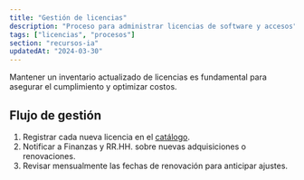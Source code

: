 ```yaml
---
title: "Gestión de licencias"
description: "Proceso para administrar licencias de software y accesos"
tags: ["licencias", "procesos"]
section: "recursos-ia"
updatedAt: "2024-03-30"
---
```


Mantener un inventario actualizado de licencias es fundamental para asegurar el cumplimiento y optimizar costos.

## Flujo de gestión

1. Registrar cada nueva licencia en el [catálogo](/recursos-ia/licencias/catalogo).
2. Notificar a Finanzas y RR.HH. sobre nuevas adquisiciones o renovaciones.
3. Revisar mensualmente las fechas de renovación para anticipar ajustes.

<Tag value="licencias" /> <Tag value="compliance" />
